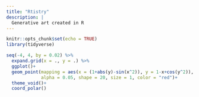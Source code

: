 ```yaml
---
title: "Rtistry"
description: | 
  Generative art created in R
---
```


```r
knitr::opts_chunk$set(echo = TRUE)
library(tidyverse)
```

```r
seq(-4, 4, by = 0.02) %>% 
  expand.grid(x = ., y = .) %>% 
  ggplot()+
  geom_point(mapping = aes(x = (1+abs(y)-sin(x^2)), y = 1-x+cos(y^2)),
             alpha = 0.05, shape = 20, size = 1, color = "red")+
  theme_void()+
  coord_polar()
```

